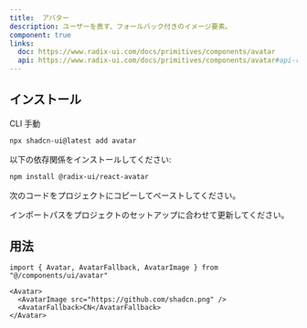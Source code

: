 ```yaml
---
title:  アバター
description: ユーザーを表す、フォールバック付きのイメージ要素。
component: true
links:
  doc: https://www.radix-ui.com/docs/primitives/components/avatar
  api: https://www.radix-ui.com/docs/primitives/components/avatar#api-reference
---
```


<ComponentPreview name="avatar-demo" description="フォールバック付きのアバター。" />

## インストール

<Tabs defaultValue="cli">

<TabsList>
  <TabsTrigger value="cli">CLI</TabsTrigger>
  <TabsTrigger value="manual">手動</TabsTrigger>
</TabsList>
<TabsContent value="cli">

```bash
npx shadcn-ui@latest add avatar
```

</TabsContent>

<TabsContent value="manual">

<Steps>

<Step>以下の依存関係をインストールしてください:</Step>

```bash
npm install @radix-ui/react-avatar
```

<Step>次のコードをプロジェクトにコピーしてペーストしてください。</Step>

<ComponentSource name="avatar" />

<Step>インポートパスをプロジェクトのセットアップに合わせて更新してください。</Step>

</Steps>

</TabsContent>

</Tabs>

## 用法

```tsx
import { Avatar, AvatarFallback, AvatarImage } from "@/components/ui/avatar"
```

```tsx
<Avatar>
  <AvatarImage src="https://github.com/shadcn.png" />
  <AvatarFallback>CN</AvatarFallback>
</Avatar>
```